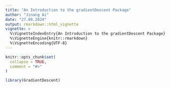 ```yaml
---
title: "An Introduction to the gradientDescent Package"
author: "Jinang Ai"
date: "27.08.2024"
output: rmarkdown::html_vignette
vignette: >
  %\VignetteIndexEntry{An Introduction to the gradientDescent Package}
  %\VignetteEngine{knitr::rmarkdown}
  %\VignetteEncoding{UTF-8}
---
```


```r
knitr::opts_chunk$set(
  collapse = TRUE,
  comment = "#>"
)
```

```r
library(GradientDescent)
```
